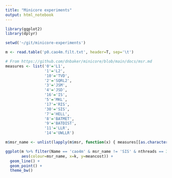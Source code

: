 ```yaml
---
title: "Minicore experiments"
output: html_notebook
---
```


```r
library(ggplot2)
library(dplyr)
```

```r
setwd('~/git/minicore-experiments')
```

```r
m <- read.table('p0.cao4m.filt.txt', header=T, sep='\t')
```

```r
# From https://github.com/dnbaker/minicore/blob/main/docs/msr.md
measures <- list('0'='L1',
                 '1'='L2',
                 '10'='TVD',
                 '2'='SQRL2',
                 '3'='JSM',
                 '4'='JSD',
                 '16'='IS',
                 '5'='MKL',
                 '17'='RIS',
                 '30'='SIS',
                 '7'='HELL',
                 '8'='BATMET',
                 '9'='BATDIST',
                 '11'='LLR',
                 '14'='UWLLR')
```

```r
m$msr_name <- unlist(lapply(m$msr, function(x) { measures[[as.character(x)]] }))
```

```r
ggplot(m %>% filter(Name == 'cao4m' & msr_name != 'SIS' & nthreads == 32),
       aes(colour=msr_name, x=k, y=meancost)) + 
  geom_line() +
  geom_point() +
  theme_bw()
```
